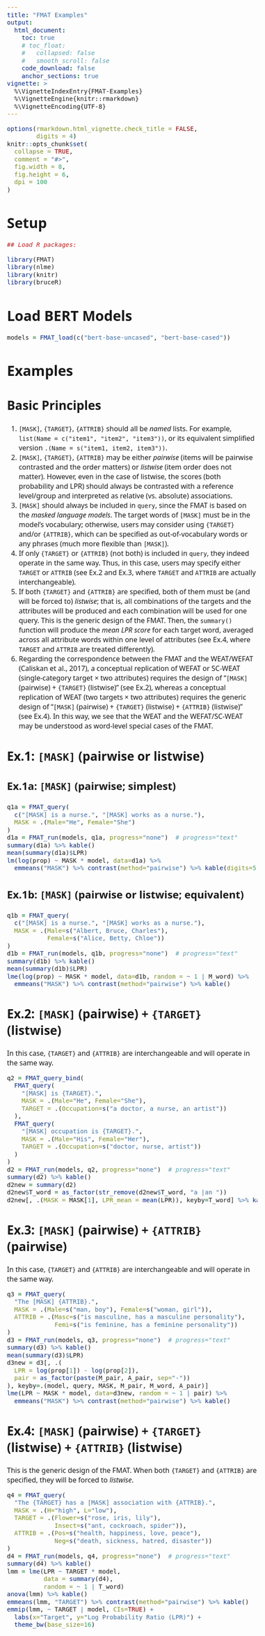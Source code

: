 ```yaml
---
title: "FMAT Examples"
output:
  html_document:
    toc: true
    # toc_float:
    #   collapsed: false
    #   smooth_scroll: false
    code_download: false
    anchor_sections: true
vignette: >
  %\VignetteIndexEntry{FMAT-Examples}
  %\VignetteEngine{knitr::rmarkdown}
  %\VignetteEncoding{UTF-8}
---
```


```{=html}
<style type="text/css">
  body { font-family: "PT Sans", "Noto Sans", "Open Sans", Arial, sans-serif; font-size: 16px; }
  #header { text-align: center; }
  h1, h2, h3 { font-weight: bold; }
  h1.title { font-size: 34px; }
  h1 { font-size: 32px; }
  h2 { font-size: 28px; }
  h3 { font-size: 24px; }
  h4 { font-size: 20px; }
  #TOC li { font-size: 18px; }
  p, li, button span { font-size: 16px; }
  table { font-size: 14px; }
  pre code { font-family: Consolas, Monaco, monospace; font-size: 14px; }
</style>
```
```r
options(rmarkdown.html_vignette.check_title = FALSE,
        digits = 4)
knitr::opts_chunk$set(
  collapse = TRUE,
  comment = "#>",
  fig.width = 8,
  fig.height = 6,
  dpi = 100
)
```

# Setup

```r
## Load R packages:

library(FMAT)
library(nlme)
library(knitr)
library(bruceR)
```

# Load BERT Models

```r
models = FMAT_load(c("bert-base-uncased", "bert-base-cased"))
```

# Examples

## Basic Principles

1.  `[MASK]`, `{TARGET}`, `{ATTRIB}` should all be *named* lists. For example, `list(Name = c("item1", "item2", "item3"))`, or its equivalent simplified version `.(Name = s("item1, item2, item3"))`.
2.  `[MASK]`, `{TARGET}`, `{ATTRIB}` may be either *pairwise* (items will be pairwise contrasted and the order matters) or *listwise* (item order does not matter). However, even in the case of listwise, the scores (both probability and LPR) should always be contrasted with a reference level/group and interpreted as relative (vs. absolute) associations.
3.  `[MASK]` should always be included in `query`, since the FMAT is based on the *masked language models*. The target words of `[MASK]` must be in the model's vocabulary; otherwise, users may consider using `{TARGET}` and/or `{ATTRIB}`, which can be specified as out-of-vocabulary words or any phrases (much more flexible than `[MASK]`).
4.  If only `{TARGET}` or `{ATTRIB}` (not both) is included in `query`, they indeed operate in the same way. Thus, in this case, users may specify either `TARGET` or `ATTRIB` (see Ex.2 and Ex.3, where `TARGET` and `ATTRIB` are actually interchangeable).
5.  If both `{TARGET}` and `{ATTRIB}` are specified, both of them must be (and will be forced to) *listwise*; that is, all combinations of the targets and the attributes will be produced and each combination will be used for one query. This is the generic design of the FMAT. Then, the `summary()` function will produce the *mean LPR score* for each target word, averaged across all attribute words within one level of attributes (see Ex.4, where `TARGET` and `ATTRIB` are treated differently).
6.  Regarding the correspondence between the FMAT and the WEAT/WEFAT (Caliskan et al., 2017), a conceptual replication of WEFAT or SC-WEAT (single-category target × two attributes) requires the design of "`[MASK]` (pairwise) + `{TARGET}` (listwise)" (see Ex.2), whereas a conceptual replication of WEAT (two targets × two attributes) requires the generic design of "`[MASK]` (pairwise) + `{TARGET}` (listwise) + `{ATTRIB}` (listwise)" (see Ex.4). In this way, we see that the WEAT and the WEFAT/SC-WEAT may be understood as word-level special cases of the FMAT.

## Ex.1: `[MASK]` (pairwise or listwise)

### Ex.1a: `[MASK]` (pairwise; simplest)

```r
q1a = FMAT_query(
  c("[MASK] is a nurse.", "[MASK] works as a nurse."),
  MASK = .(Male="He", Female="She")
)
d1a = FMAT_run(models, q1a, progress="none")  # progress="text"
summary(d1a) %>% kable()
mean(summary(d1a)$LPR)
lm(log(prop) ~ MASK * model, data=d1a) %>%
  emmeans("MASK") %>% contrast(method="pairwise") %>% kable(digits=5)
```

### Ex.1b: `[MASK]` (pairwise or listwise; equivalent)

```r
q1b = FMAT_query(
  c("[MASK] is a nurse.", "[MASK] works as a nurse."),
  MASK = .(Male=s("Albert, Bruce, Charles"),
           Female=s("Alice, Betty, Chloe"))
)
d1b = FMAT_run(models, q1b, progress="none")  # progress="text"
summary(d1b) %>% kable()
mean(summary(d1b)$LPR)
lme(log(prop) ~ MASK * model, data=d1b, random = ~ 1 | M_word) %>%
  emmeans("MASK") %>% contrast(method="pairwise") %>% kable()
```

## Ex.2: `[MASK]` (pairwise) + `{TARGET}` (listwise)

In this case, `{TARGET}` and `{ATTRIB}` are interchangeable and will operate in the same way.

```r
q2 = FMAT_query_bind(
  FMAT_query(
    "[MASK] is {TARGET}.",
    MASK = .(Male="He", Female="She"),
    TARGET = .(Occupation=s("a doctor, a nurse, an artist"))
  ),
  FMAT_query(
    "[MASK] occupation is {TARGET}.",
    MASK = .(Male="His", Female="Her"),
    TARGET = .(Occupation=s("doctor, nurse, artist"))
  )
)
d2 = FMAT_run(models, q2, progress="none")  # progress="text"
summary(d2) %>% kable()
d2new = summary(d2)
d2new$T_word = as_factor(str_remove(d2new$T_word, "a |an "))
d2new[, .(MASK = MASK[1], LPR_mean = mean(LPR)), keyby=T_word] %>% kable()
```

## Ex.3: `[MASK]` (pairwise) + `{ATTRIB}` (pairwise)

In this case, `{TARGET}` and `{ATTRIB}` are interchangeable and will operate in the same way.

```r
q3 = FMAT_query(
  "The [MASK] {ATTRIB}.",
  MASK = .(Male=s("man, boy"), Female=s("woman, girl")),
  ATTRIB = .(Masc=s("is masculine, has a masculine personality"),
             Femi=s("is feminine, has a feminine personality"))
)
d3 = FMAT_run(models, q3, progress="none")  # progress="text"
summary(d3) %>% kable()
mean(summary(d3)$LPR)
d3new = d3[, .(
  LPR = log(prop[1]) - log(prop[2]),
  pair = as_factor(paste(M_pair, A_pair, sep="-"))
), keyby=.(model, query, MASK, M_pair, M_word, A_pair)]
lme(LPR ~ MASK * model, data=d3new, random = ~ 1 | pair) %>%
  emmeans("MASK") %>% contrast(method="pairwise") %>% kable()
```

## Ex.4: `[MASK]` (pairwise) + `{TARGET}` (listwise) + `{ATTRIB}` (listwise)

This is the generic design of the FMAT. When both `{TARGET}` and `{ATTRIB}` are specified, they will be forced to *listwise*.

```r
q4 = FMAT_query(
  "The {TARGET} has a [MASK] association with {ATTRIB}.",
  MASK = .(H="high", L="low"),
  TARGET = .(Flower=s("rose, iris, lily"),
             Insect=s("ant, cockroach, spider")),
  ATTRIB = .(Pos=s("health, happiness, love, peace"),
             Neg=s("death, sickness, hatred, disaster"))
)
d4 = FMAT_run(models, q4, progress="none")  # progress="text"
summary(d4) %>% kable()
lmm = lme(LPR ~ TARGET * model,
          data = summary(d4),
          random = ~ 1 | T_word)
anova(lmm) %>% kable()
emmeans(lmm, "TARGET") %>% contrast(method="pairwise") %>% kable()
emmip(lmm, ~ TARGET | model, CIs=TRUE) +
  labs(x="Target", y="Log Probability Ratio (LPR)") +
  theme_bw(base_size=16)
```
